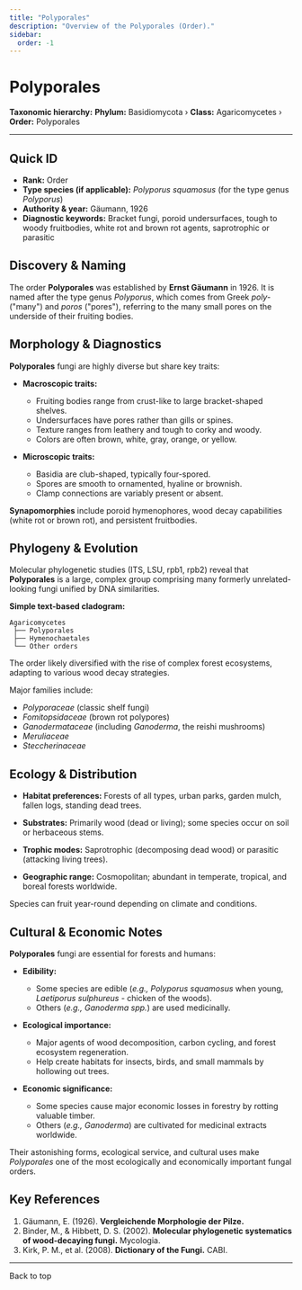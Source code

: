```yaml
---
title: "Polyporales"
description: "Overview of the Polyporales (Order)."
sidebar:
  order: -1
---
```



# Polyporales <Badge variant="note" text="Order" />

**Taxonomic hierarchy:** **Phylum:** Basidiomycota › **Class:** Agaricomycetes › **Order:** Polyporales

---

## Quick ID
* **Rank:** Order  
* **Type species (if applicable):** _Polyporus squamosus_ (for the type genus _Polyporus_)  
* **Authority & year:** Gäumann, 1926  
* **Diagnostic keywords:** Bracket fungi, poroid undersurfaces, tough to woody fruitbodies, white rot and brown rot agents, saprotrophic or parasitic  

## Discovery & Naming
The order **Polyporales** was established by **Ernst Gäumann** in 1926. It is named after the type genus _Polyporus_, which comes from Greek _poly-_ ("many") and _poros_ ("pores"), referring to the many small pores on the underside of their fruiting bodies.

## Morphology & Diagnostics
**Polyporales** fungi are highly diverse but share key traits:

- **Macroscopic traits:**
  - Fruiting bodies range from crust-like to large bracket-shaped shelves.
  - Undersurfaces have pores rather than gills or spines.
  - Texture ranges from leathery and tough to corky and woody.
  - Colors are often brown, white, gray, orange, or yellow.

- **Microscopic traits:**
  - Basidia are club-shaped, typically four-spored.
  - Spores are smooth to ornamented, hyaline or brownish.
  - Clamp connections are variably present or absent.

**Synapomorphies** include poroid hymenophores, wood decay capabilities (white rot or brown rot), and persistent fruitbodies.

## Phylogeny & Evolution
Molecular phylogenetic studies (ITS, LSU, rpb1, rpb2) reveal that **Polyporales** is a large, complex group comprising many formerly unrelated-looking fungi unified by DNA similarities.

**Simple text-based cladogram:**
```
Agaricomycetes
 ├── Polyporales
 ├── Hymenochaetales
 └── Other orders
```
The order likely diversified with the rise of complex forest ecosystems, adapting to various wood decay strategies.

Major families include:

- _Polyporaceae_ (classic shelf fungi)
- _Fomitopsidaceae_ (brown rot polypores)
- _Ganodermataceae_ (including _Ganoderma_, the reishi mushrooms)
- _Meruliaceae_
- _Steccherinaceae_

## Ecology & Distribution
- **Habitat preferences:** Forests of all types, urban parks, garden mulch, fallen logs, standing dead trees.
- **Substrates:** Primarily wood (dead or living); some species occur on soil or herbaceous stems.
- **Trophic modes:** Saprotrophic (decomposing dead wood) or parasitic (attacking living trees).

- **Geographic range:** Cosmopolitan; abundant in temperate, tropical, and boreal forests worldwide.

Species can fruit year-round depending on climate and conditions.

## Cultural & Economic Notes
**Polyporales** fungi are essential for forests and humans:

- **Edibility:**
  - Some species are edible (_e.g., Polyporus squamosus_ when young, _Laetiporus sulphureus_ - chicken of the woods).
  - Others (_e.g., Ganoderma spp._) are used medicinally.

- **Ecological importance:**
  - Major agents of wood decomposition, carbon cycling, and forest ecosystem regeneration.
  - Help create habitats for insects, birds, and small mammals by hollowing out trees.

- **Economic significance:**
  - Some species cause major economic losses in forestry by rotting valuable timber.
  - Others (_e.g., Ganoderma_) are cultivated for medicinal extracts worldwide.

Their astonishing forms, ecological service, and cultural uses make _Polyporales_ one of the most ecologically and economically important fungal orders.

## Key References
1. Gäumann, E. (1926). **Vergleichende Morphologie der Pilze.**  
2. Binder, M., & Hibbett, D. S. (2002). **Molecular phylogenetic systematics of wood-decaying fungi.** Mycologia.  
3. Kirk, P. M., et al. (2008). **Dictionary of the Fungi.** CABI.

---

<LinkButton href="#top" variant="minimal" icon="arrow-up">
  Back to top
</LinkButton>
